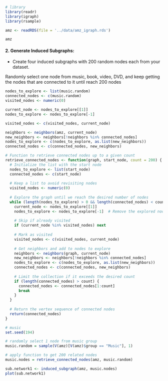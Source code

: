 

```r
# library
library(readr)
library(igraph)
library(rsample)
```


```r
amz <- readRDS(file = '../data/amz_igraph.rds')

amz
```


#### 2. Generate Induced Subgraphs:


* Create four induced subgraphs with 200 random nodes each from your dataset.

Randomly select one node from music, book, video, DVD, and keep getting the nodes that are connected to it until reach 200 nodes

```r
nodes_to_explore <- list(music.random)
connected_nodes <- c(music.random)
visited_nodes <- numeric(0)

current_node <- nodes_to_explore[[1]]
nodes_to_explore <- nodes_to_explore[-1]

visited_nodes <- c(visited_nodes, current_node)

neighbors <- neighbors(amz, current_node)
new_neighbors <- neighbors[!neighbors %in% connected_nodes]
nodes_to_explore <- c(nodes_to_explore, as.list(new_neighbors))
connected_nodes <- c(connected_nodes, new_neighbors)
```


```r
# Function to retrieve connected nodes up to a given count
retrieve_connected_nodes <- function(graph, start_node, count = 200) {
  # Initialize the list with the start node
  nodes_to_explore <- list(start_node)
  connected_nodes <- c(start_node)
  
  # Keep a list to avoid revisiting nodes
  visited_nodes <- numeric(0)
  
  # Explore the graph until we reach the desired number of nodes
  while (length(nodes_to_explore) > 0 && length(connected_nodes) < count) {
    current_node <- nodes_to_explore[[1]]
    nodes_to_explore <- nodes_to_explore[-1]  # Remove the explored node
    
    # Skip if already visited
    if (current_node %in% visited_nodes) next
    
    # Mark as visited
    visited_nodes <- c(visited_nodes, current_node)
    
    # Get neighbors and add to nodes to explore
    neighbors <- neighbors(graph, current_node)
    new_neighbors <- neighbors[!neighbors %in% connected_nodes]
    nodes_to_explore <- c(nodes_to_explore, as.list(new_neighbors))
    connected_nodes <- c(connected_nodes, new_neighbors)
    
    # Limit the collection if it exceeds the desired count
    if (length(connected_nodes) > count) {
      connected_nodes <- connected_nodes[1:count]
      break
    }
  }
  
  # Return the vertex sequence of connected nodes
  return(connected_nodes)
}
```

```r
# music
set.seed(194)

# randomly select 1 node from music group
music.random = sample(V(amz)[V(amz)$group == "Music"], 1)

# apply function to get 200 related nodes
music.nodes = retrieve_connected_nodes(amz, music.random)

sub.network1 <- induced_subgraph(amz, music.nodes)
plot(sub.network1)
```










